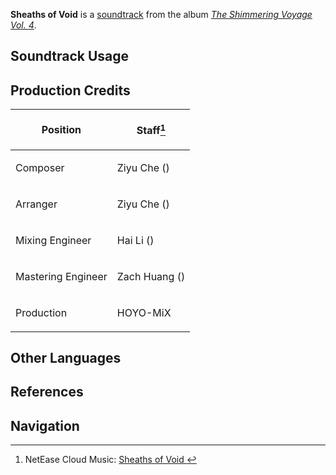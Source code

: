 {{Soundtrack Infobox
|image          = The Shimmering Voyage Vol 4.png
|album          = The Shimmering Voyage Vol. 4
|disc           = 2
|number         = 39
|featured       = 
|featured2      = 
|featured3      = 
|featured_disc  = 
|featured_disc2 = 
|featured_disc3 = 
|youtube_id     = 4Esq55V9Vc4
|spotify_id     = 273322Htb1Zunzz37hcZmV
|previous       = Tout est bien qui finit bien
|next           = Le ciel clair qu'elle avait songe
}}
'''Sheaths of Void''' is a [[soundtrack]] from the album ''[[The Shimmering Voyage Vol. 4]]''.

==Soundtrack Usage==
{{Soundtrack Usage
|location          = 
|quest             = The Opera of Noirceur and Blancheur//Cutscene
|domain            = 
|eventgameplay     = 
|special_displayed = 
|special           = 
|teapot            = 
|mediaoriginal     =
}}
<!--
==Other Arrangements==
{{Files by Category Gallery|Media Using an Unreleased Arrangement of {{subst:#titleparts:{{subst:PAGENAME}}}} Soundtrack}}
-->
==Production Credits==
{| class="wikitable"
! Position
! Staff<ref>NetEase Cloud Music: [https://music.163.com/#/song?id=2613484743 Sheaths of Void {{zh|裂隙的丝茧}}]</ref>
|-
! Composer
| Ziyu Che ({{zh|车子玉}})
|-
! Arranger
| Ziyu Che ({{zh|车子玉}})
|-
! Mixing Engineer
| Hai Li ({{zh|李海}})
|-
! Mastering Engineer
| Zach Huang ({{zh|黄巍}})
|-
! Production
| HOYO-MiX
|}

<!--
==Gallery==
<gallery>
</gallery>

==Trivia==
-->

==Other Languages==
{{Other Languages
|en      = Sheaths of Void
|zhs     = 
|zhs_rm  = 
|zht     = 
|zht_rm  = 
|zh_tl   = 
|ja      = 
|ja_rm   = 
|ja_tl   = 
}}

==References==
{{Reflist}}

==Navigation==
{{Soundtrack Navbox|The Shimmering Voyage|4}}